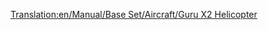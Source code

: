 [[Translation:en/Manual/Base Set/Aircraft/Guru X2 Helicopter]]

{{it/Manuale/Set base/Aeromobili/StatElicotteri|Name=Elicottero Guru X2
|Image=[[File:en/Manual/Base Set/Aircraft/GuruX2Helicopter.png|Guru X2 Helicopter]]
|Costo=69.726
|Velocità=515
|Annuale=4.330
|Progettato=1997
|Vita=20
|Tipo=Piccolo
|Capacità=55 passeggeri e 20 sacchi postali
|Riadattabile=
*75 sacchi postali
*38 casse di beni
*19 tonnellate di cibo, borse di valori o sacchi di oro/diamanti
|Descrizione=Questo elicottero è l'ultimo dei due ed è immaginario, ma apparentemente costruito dalla Lockheed.
|Real-life=Velivolo di fantasia, nessuna corrispodenza con la realtà.
}}




  

        

             

        